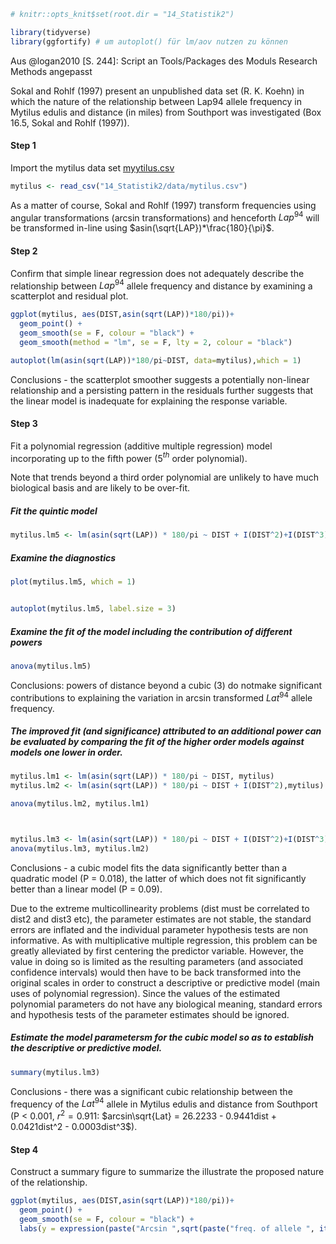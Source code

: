 ```r
# knitr::opts_knit$set(root.dir = "14_Statistik2") 
```



```r


library(tidyverse)
library(ggfortify) # um autoplot() für lm/aov nutzen zu können

```


Aus @logan2010 [S. 244]: Script an Tools/Packages des Moduls Research Methods angepasst

Sokal and Rohlf (1997) present an unpublished data set (R. K. Koehn) in which the nature of the relationship between Lap94 allele frequency in Mytilus edulis and distance (in miles) from Southport was investigated (Box 16.5, Sokal and Rohlf (1997)).


#### Step 1

Import the mytilus data set [myytilus.csv](14_Statistik2/data/mytilus.csv)

```r
mytilus <- read_csv("14_Statistik2/data/mytilus.csv")
```


As a matter of course, Sokal and Rohlf (1997) transform frequencies using angular transformations (arcsin transformations) and henceforth $Lap^{94}$ will be transformed in-line using $asin(\sqrt{LAP})*\frac{180}{\pi}$.

#### Step 2

Confirm that simple linear regression does not adequately describe the relationship between $Lap^{94}$ allele frequency and distance by examining a scatterplot and residual plot.

```r
ggplot(mytilus, aes(DIST,asin(sqrt(LAP))*180/pi))+
  geom_point() +
  geom_smooth(se = F, colour = "black") +
  geom_smooth(method = "lm", se = F, lty = 2, colour = "black")
```



```r
autoplot(lm(asin(sqrt(LAP))*180/pi~DIST, data=mytilus),which = 1)
```

Conclusions - the scatterplot smoother suggests a potentially non-linear relationship and a persisting pattern in the residuals further suggests that the linear model is inadequate for explaining the response variable.



#### Step 3

Fit a polynomial regression (additive multiple regression) model incorporating up to the fifth power (5$^{th}$ order polynomial).

Note that trends beyond a third order polynomial are unlikely to have much biological basis and are likely to be over-fit.

##### Fit the quintic model
```r
mytilus.lm5 <- lm(asin(sqrt(LAP)) * 180/pi ~ DIST + I(DIST^2)+I(DIST^3)+I(DIST^4)+I(DIST^5), mytilus)

```

##### Examine the diagnostics


```r
plot(mytilus.lm5, which = 1)


autoplot(mytilus.lm5, label.size = 3)

```

##### Examine the fit of the model including the contribution of different powers

```r
anova(mytilus.lm5)
```

Conclusions: powers of distance beyond a cubic (3) do notmake significant contributions to explaining the variation in arcsin transformed $Lat^{94}$ allele frequency.

##### The improved fit (and significance) attributed to an additional power can be evaluated by comparing the fit of the higher order models against models one lower in order.

```r
mytilus.lm1 <- lm(asin(sqrt(LAP)) * 180/pi ~ DIST, mytilus)
mytilus.lm2 <- lm(asin(sqrt(LAP)) * 180/pi ~ DIST + I(DIST^2),mytilus)

anova(mytilus.lm2, mytilus.lm1)



mytilus.lm3 <- lm(asin(sqrt(LAP)) * 180/pi ~ DIST + I(DIST^2)+I(DIST^3), mytilus)
anova(mytilus.lm3, mytilus.lm2)
```
Conclusions - a cubic model fits the data significantly better than a quadratic model (P = 0.018), the latter of which does not fit significantly better than a linear model (P = 0.09).

Due to the extreme multicollinearity problems (dist must be correlated to dist2 and dist3 etc), the parameter estimates are not stable, the standard errors are inflated and the individual parameter hypothesis tests are non informative. As with multiplicative multiple regression, this problem can be greatly alleviated by first centering the predictor variable. However, the value in doing so is limited as the resulting parameters (and associated confidence intervals) would then have to be back transformed into the original scales in order to construct a descriptive or predictive model (main uses of polynomial regression). Since the values of the estimated polynomial parameters do not have any biological meaning, standard errors and hypothesis tests of the parameter estimates should be ignored.


##### Estimate the model parametersm for the cubic model so as to establish the descriptive or predictive model.

```r
summary(mytilus.lm3)
```


Conclusions - there was a significant cubic relationship between the frequency of the $Lat^{94}$ allele in Mytilus edulis and distance from Southport (P < 0.001, $r^2 = 0.911$: $arcsin\sqrt{Lat} = 26.2233 - 0.9441dist + 0.0421dist^2 - 0.0003dist^3$).




#### Step 4

Construct a summary figure to summarize the illustrate the proposed nature of the relationship.

```r
ggplot(mytilus, aes(DIST,asin(sqrt(LAP))*180/pi))+
  geom_point() +
  geom_smooth(se = F, colour = "black") +
  labs(y = expression(paste("Arcsin ",sqrt(paste("freq. of allele ", italic("Lap"))^{94}))), x = expression(paste("Miles east of Southport,Connecticut")))
```
